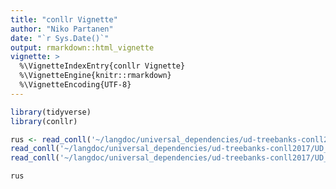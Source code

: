 ```yaml
---
title: "conllr Vignette"
author: "Niko Partanen"
date: "`r Sys.Date()`"
output: rmarkdown::html_vignette
vignette: >
  %\VignetteIndexEntry{conllr Vignette}
  %\VignetteEngine{knitr::rmarkdown}
  %\VignetteEncoding{UTF-8}
---
```


```r
library(tidyverse)
library(conllr)

rus <- read_conll('~/langdoc/universal_dependencies/ud-treebanks-conll2017/UD_Russian-SynTagRus/ru_syntagrus-ud-train.conllu')
read_conll('~/langdoc/universal_dependencies/ud-treebanks-conll2017/UD_Catalan/ca-ud-train.conllu')
read_conll('~/langdoc/universal_dependencies/ud-treebanks-conll2017/UD_Kazakh/kk-ud-train.conllu')

rus

```

